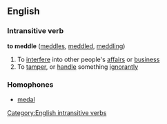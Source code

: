 ==English==

===Intransitive verb===
'''to meddle'''  ([[meddles]], [[meddled]], [[meddling]])
#To [[interfere]] into other people's [[affair]]s or [[business]]
#To [[tamper]], or [[handle]] something [[ignorantly]]

===Homophones===
*[[medal]]
[[Category:English intransitive verbs]]
